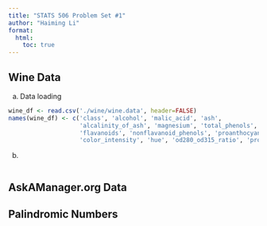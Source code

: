 ```yaml
---
title: "STATS 506 Problem Set #1"
author: "Haiming Li"
format: 
  html:
    toc: true
---
```


## Wine Data
a. Data loading
```r
wine_df <- read.csv('./wine/wine.data', header=FALSE)
names(wine_df) <- c('class', 'alcohol', 'malic_acid', 'ash', 
                    'alcalinity_of_ash', 'magnesium', 'total_phenols',
                    'flavanoids', 'nonflavanoid_phenols', 'proanthocyanins', 
                    'color_intensity', 'hue', 'od280_od315_ratio', 'proline')
```
b.
```r

```


## AskAManager.org Data

## Palindromic Numbers
